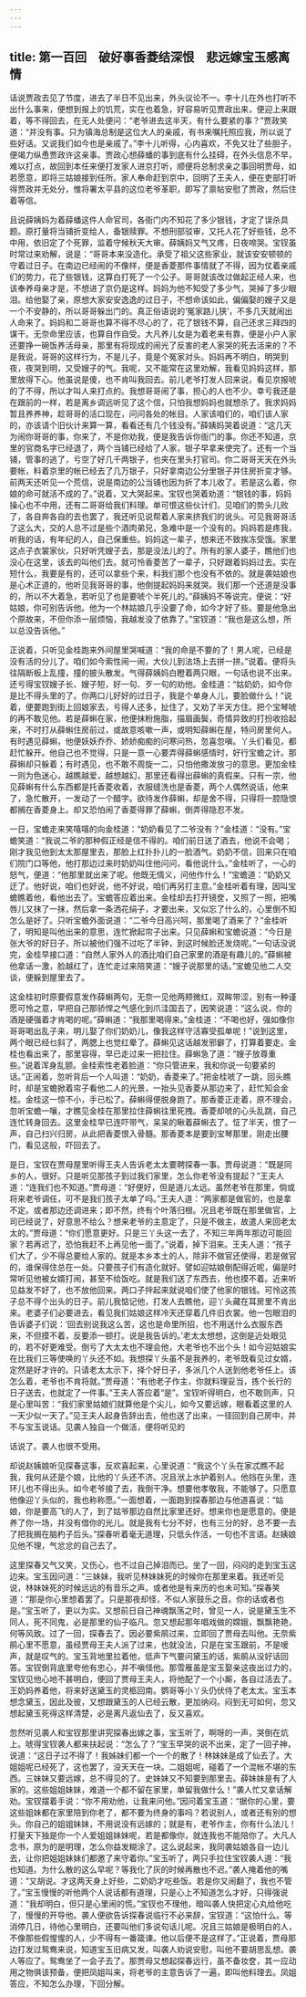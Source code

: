 ```yaml
---
---
---
```

title: 第一百回　破好事香菱结深恨　悲远嫁宝玉感离情
---

话说贾政去见了节度，进去了半日不见出来，外头议论不一。李十儿在外也打听不出什么事来，便想到报上的饥荒，实在也着急，好容易听见贾政出来，便迎上来跟着，等不得回去，在无人处便问：“老爷进去这半天，有什么要紧的事？”贾政笑道：“并没有事。只为镇海总制是这位大人的亲戚，有书来嘱托照应我，所以说了些好话。又说我们如今也是亲戚了。”李十儿听得，心内喜欢，不免又壮了些胆子，便竭力纵恿贾政许这亲事。贾政心想薛蟠的事到底有什么挂碍，在外头信息不早，难以打点，故回到本任来便打发家人进京打听，顺便将总制求亲之事回明贾母，如若愿意，即将三姑娘接到任所。家人奉命赶到京中，回明了王夫人，便在吏部打听得贾政并无处分，惟将署太平县的这位老爷革职，即写了禀帖安慰了贾政，然后住着等信。

且说薛姨妈为着薛蟠这件人命官司，各衙门内不知花了多少银钱，才定了误杀具题。原打量将当铺折变给人，备银赎罪。不想刑部驳审，又托人花了好些钱，总不中用，依旧定了个死罪，监着守候秋天大审。薛姨妈又气又疼，日夜啼哭。宝钗虽时常过来劝解，说是：“哥哥本来没造化。承受了祖父这些家业，就该安安顿顿的守着过日子。在南边已经闹的不像样，便是香菱那件事情就了不得，因为仗着亲戚们的势力，花了些银钱，这算白打死了一个公子。哥哥就该改过做起正经人来，也该奉养母亲才是，不想进了京仍是这样。妈妈为他不知受了多少气，哭掉了多少眼泪。给他娶了亲，原想大家安安逸逸的过日子，不想命该如此，偏偏娶的嫂子又是一个不安静的，所以哥哥躲出门的。真正俗语说的‘冤家路儿狭’，不多几天就闹出人命来了。妈妈和二哥哥也算不得不尽心的了，花了银钱不算，自己还求三拜四的谋干。无奈命里应该，也算自作自受。大凡养儿女是为着老来有靠，便是小户人家还要挣一碗饭养活母亲，那里有将现成的闹光了反害的老人家哭的死去活来的？不是我说，哥哥的这样行为，不是儿子，竟是个冤家对头。妈妈再不明白，明哭到夜，夜哭到明，又受嫂子的气。我呢，又不能常在这里劝解，我看见妈妈这样，那里放得下心。他虽说是傻，也不肯叫我回去。前儿老爷打发人回来说，看见京报唬的了不得，所以才叫人来打点的。我想哥哥闹了事，担心的人也不少。幸亏我还是在跟前的一样，若是离乡调远听见了这个信，只怕我想妈妈也就想杀了。我求妈妈暂且养养神，趁哥哥的活口现在，问问各处的帐目。人家该咱们的，咱们该人家的，亦该请个旧伙计来算一算，看看还有几个钱没有。”薛姨妈哭着说道：“这几天为闹你哥哥的事，你来了，不是你劝我，便是我告诉你衙门的事。你还不知道，京里的官商名字已经退了，两个当铺已经给了人家，银子早拿来使完了。还有一个当铺，管事的逃了，亏空了好几千两银子，也夹在里头打官司。你二哥哥天天在外头要帐，料着京里的帐已经去了几万银子，只好拿南边公分里银子并住房折变才够。前两天还听见一个荒信，说是南边的公当铺也因为折了本儿收了。若是这么着，你娘的命可就活不成的了。”说着，又大哭起来。宝钗也哭着劝道：“银钱的事，妈妈操心也不中用，还有二哥哥给我们料理。单可恨这些伙计们，见咱们的势头儿败了，各自奔各自的去也罢了，我还听见说帮着人家来挤我们的讹头。可见我哥哥活了这么大，交的人总不过是些个酒肉弟兄，急难中是一个没有的。妈妈若是疼我，听我的话，有年纪的人，自己保重些。妈妈这一辈子，想来还不致挨冻受饿。家里这点子衣裳家伙，只好听凭嫂子去，那是没法儿的了。所有的家人婆子，瞧他们也没心在这里，该去的叫他们去。就可怜香菱苦了一辈子，只好跟着妈妈过去。实在短什么，我要是有的，还可以拿些个来，料我们那个也没有不依的。就是袭姑娘也是心术正道的，他听见我哥哥的事，他倒提起妈妈来就哭。我们那一个还道是没事的，所以不大着急，若听见了也是要唬个半死儿的。”薛姨妈不等说完，便说：“好姑娘，你可别告诉他。他为一个林姑娘几乎没要了命，如今才好了些。要是他急出个原故来，不但你添一层烦恼，我越发没了依靠了。”宝钗道：“我也是这么想，所以总没告诉他。”

正说着，只听见金桂跑来外间屋里哭喊道：“我的命是不要的了！男人呢，已经是没有活的分儿了。咱们如今索性闹一闹，大伙儿到法场上去拼一拼。”说着。便将头往隔断板上乱撞，撞的披头散发。气得薛姨妈白瞪着两只眼，一句话也说不出来。还亏得宝钗嫂子长、嫂子短，好一句、歹一句的劝他。金桂道：“姑奶奶，如今你是比不得头里的了。你两口儿好好的过日子，我是个单身人儿，要脸做什么！”说着，便要跑到街上回娘家去，亏得人还多，扯住了，又劝了半天方住。把个宝琴唬的再不敢见他。若是薛蝌在家，他便抹粉施脂，描眉画鬓，奇情异致的打扮收拾起来，不时打从薛蝌住房前过，或故意咳嗽一声，或明知薛蝌在屋，特问房里何人。有时遇见薛蝌，他便妖妖乔乔、娇娇痴痴的问寒问热，忽喜忽嗔。丫头们看见，都赶忙躲开。他自己也不觉得，只是一意一心要弄得薛蝌感情时，好行宝蟾之计。那薛蝌却只躲着；有时遇见，也不敢不周旋一二，只怕他撒泼放刁的意思。更加金桂一则为色迷心，越瞧越爱，越想越幻，那里还看得出薛蝌的真假来。只有一宗，他见薛蝌有什么东西都是托香菱收着，衣服缝洗也是香菱，两个人偶然说话，他来了，急忙散开，一发动了一个醋字。欲待发作薛蝌，却是舍不得，只得将一腔隐恨都搁在香菱身上。却又恐怕闹了香菱得罪了薛蝌，倒弄得隐忍不发。

一日，宝蟾走来笑嘻嘻的向金桂道：“奶奶看见了二爷没有？”金桂道：“没有。”宝蟾笑道：“我说二爷的那种假正经是信不得的。咱们前日送了酒去，他说不会喝；刚才我见他到太太那屋里去，那脸上红扑扑儿的一脸酒气。奶奶不信，回来只在咱们院门口等他，他打那边过来时奶奶叫住他问问，看他说什么。”金桂听了，一心的怒气，便道：“他那里就出来了呢。他既无情义，问他作什么！”宝蟾道：“奶奶又迂了。他好说，咱们也好说，他不好说，咱们再另打主意。”金桂听着有理，因叫宝蟾瞧着他，看他出去了。宝蟾答应着出来。金桂却去打开镜奁，又照了一照，把嘴唇儿又抹了一抹，然后拿一条洒花绢子，才要出来，又似忘了什么的，心里倒不知怎么是好了。只听宝蟾外面说道：“二爷今日高兴呵，那里喝了酒来了？”金桂听了，明知是叫他出来的意思，连忙掀起帘子出来。只见薛蝌和宝蟾说道：“今日是张大爷的好日子，所以被他们强不过吃了半钟，到这时候脸还发烧呢。”一句话没说完，金桂早接口道：“自然人家外人的酒比咱们自己家里的酒是有趣儿的。”薛蝌被他拿话一激，脸越红了，连忙走过来陪笑道：“嫂子说那里的话。”宝蟾见他二人交谈，便躲到屋里去了。

这金桂初时原要假意发作薛蝌两句，无奈一见他两颊微红，双眸带涩，别有一种谨愿可怜之意，早把自己那骄悍之气感化到爪洼国去了，因笑说道：“这么说，你的酒是硬强着才肯喝的呢。”薛蝌道：“我那里喝得来。”金桂道：“不喝也好，强如像你哥哥喝出乱子来，明儿娶了你们奶奶儿，像我这样守活寡受孤单呢！”说到这里，两个眼已经乜斜了，两腮上也觉红晕了。薛蝌见这话越发邪僻了，打算着要走。金桂也看出来了，那里容得，早已走过来一把拉住。薛蝌急了道：“嫂子放尊重些。”说着浑身乱颤。金桂索性老着脸道：“你只管进来，我和你说一句要紧的话。”正闹着，忽听背后一个人叫道：“奶奶，香菱来了。”把金桂唬了一跳，回头瞧时，却是宝蟾掀着帘子看他二人的光景，一抬头见香菱从那边来了，赶忙知会金桂。金桂这一惊不小，手已松了。薛蝌得便脱身跑了。那香菱正走着，原不理会，忽听宝蟾一嚷，才瞧见金桂在那里拉住薛蝌往里死拽。香菱却唬的心头乱跳，自己连忙转身回去。这里金桂早已连吓带气，呆呆的瞅着薛蝌去了。怔了半天，恨了一声，自己扫兴归房，从此把香菱恨入骨髓。那香菱本是要到宝琴那里，刚走出腰门，看见这般，吓回去了。

是日，宝钗在贾母屋里听得王夫人告诉老太太要聘探春一事。贾母说道：“既是同乡的人，很好。只是听见那孩子到过我们家里，怎么你老爷没有提起？”王夫人道：“连我们也不知道。”贾母道：“好便好，但是道儿太远。虽然老爷在那里，倘或将来老爷调任，可不是我们孩子太单了吗。”王夫人道：“两家都是做官的，也是拿不定。或者那边还调进来；即不然，终有个叶落归根。况且老爷既在那里做官，上司已经说了，好意思不给么？想来老爷的主意定了，只是不做主，故遣人来回老太太的。”贾母道：“你们愿意更好。只是三丫头这一去了，不知三年两年那边可能回家？若再迟了，恐怕我赶不上再见他一面了。”说着，掉下泪来。王夫人道：“孩子们大了，少不得总要给人家的。就是本乡本土的人，除非不做官还使得，若是做官的，谁保得住总在一处。只要孩子们有造化就好。譬如迎姑娘倒配得近呢，偏是时常听见他被女婿打闹，甚至不给饭吃。就是我们送了东西去，他也摸不着。近来听见益发不好了，也不放他回来。两口子拌起来就说咱们使了他家的银钱。可怜这孩子总不得个出头的日子。前儿我惦记他，打发人去瞧他，迎丫头藏在耳房里不肯出来。老婆子们必要进去，看见我们姑娘这样冷天还穿着几件旧衣裳。他一包眼泪的告诉婆子们说：‘回去别说我这么苦，这也是命里所招，也不用送什么衣服东西来，不但摸不着，反要添一顿打。说是我告诉的。’老太太想想，这倒是近处眼见的，若不好更难受。倒亏了大太太也不理会他，大老爷也不出个头！如今迎姑娘实在比我们三等使唤的丫头还不如。我想探丫头虽不是我养的，老爷既看见过女婿，定然是好才许的。只请老太太示下，择个好日子，多派几个人送到他老爷任上。该怎么着，老爷也不肯将就。”贾母道：“有他老子作主，你就料理妥当，拣个长行的日子送去，也就定了一件事。”王夫人答应着“是”。宝钗听得明白，也不敢则声，只是心里叫苦：“我们家里姑娘们就算他是个尖儿，如今又要远嫁，眼看着这里的人一天少似一天了。”见王夫人起身告辞出去，他也送了出来，一径回到自己房中，并不与宝玉说话。见袭人独自一个做活，便将听见的

话说了。袭人也很不受用。

却说赵姨娘听见探春这事，反欢喜起来，心里说道：“我这个丫头在家忒瞧不起我，我何从还是个娘，比他的丫头还不济。况且洑上水护着别人。他挡在头里，连环儿也不得出头。如今老爷接了去，我倒干净。想要他孝敬我，不能够了。只愿意他像迎丫头似的，我也称称愿。”一面想着，一面跑到探春那边与他道喜说：“姑娘，你是要高飞的人了，到了姑爷那边自然比家里还好。想来你也是愿意的。便是养了你一场，并没有借你的光儿。就是我有七分不好，也有三分的好，总不要一去了把我搁在脑杓子后头。”探春听着毫无道理，只低头作活，一句也不言语。赵姨娘见他不理，气忿忿的自己去了。

这里探春又气又笑，又伤心，也不过自己掉泪而已。坐了一回，闷闷的走到宝玉这边来。宝玉因问道：“三妹妹，我听见林妹妹死的时候你在那里来着。我还听见说，林妹妹死的时候远远的有音乐之声。或者他是有来历的也未可知。”探春笑道：“那是你心里想着罢了。只是那夜却怪，不似人家鼓乐之音。你的话或者也是。”宝玉听了，更以为实。又想前日自己神魂飘荡之时，曾见一人，说是黛玉生不同人，死不同鬼，必是那里的仙子临凡。忽又想起那年唱戏做的嫦娥，飘飘艳艳，何等风致。过了一回，探春去了。因必要紫鹃过来，立即回了贾母去叫他。无奈紫鹃心里不愿意，虽经贾母王夫人派了过来，也就没法，只是在宝玉跟前，不是嗳声，就是叹气的。宝玉背地里拉着他，低声下气要问黛玉的话，紫鹃从没好话回答。宝钗倒背底里夸他有忠心，并不嗔怪他。那雪雁虽是宝玉娶亲这夜出过力的，宝钗见他心地不甚明白，便回了贾母王夫人，将他配了一个小厮，各自过活去了。王奶妈养着他，将来好送黛玉的灵柩回南。鹦哥等小丫头仍伏侍了老太太。宝玉本想念黛玉，因此及彼，又想跟黛玉的人已经云散，更加纳闷。闷到无可如何，忽又想起黛玉死得这样清楚，必是离凡返仙去了，反又喜欢。

忽然听见袭人和宝钗那里讲究探春出嫁之事，宝玉听了，啊呀的一声，哭倒在炕上。唬得宝钗袭人都来扶起说：“怎么了？”宝玉早哭的说不出来，定了一回子神，说道：“这日子过不得了！我姊妹们都一个一个的散了！林妹妹是成了仙去了。大姐姐呢已经死了，这也罢了，没天天在一块。二姐姐呢，碰着了一个混帐不堪的东西。三妹妹又要远嫁，总不得见的了。史妹妹又不知要到那里去。薛妹妹是有了人家的。这些姐姐妹妹，难道一个都不留在家里，单留我做什么！”袭人忙又拿话解劝。宝钗摆着手说：“你不用劝他，让我来问他。”因问着宝玉道：“据你的心里，要这些姐妹都在家里陪到你老了，都不要为终身的事吗？若说别人，或者还有别的想头。你自己的姐姐妹妹，不用说没有远嫁的；就是有，老爷作主，你有什么法儿！打量天下独是你一个人爱姐姐妹妹呢，若是都像你，就连我也不能陪你了。大凡人念书，原为的是明理，怎么你益发糊涂了。这么说起来，我同袭姑娘各自一边儿去，让你把姐姐妹妹们都邀了来守着你。”宝玉听了，两只手拉住宝钗袭人道：“我也知道。为什么散的这么早呢？等我化了灰的时候再散也不迟。”袭人掩着他的嘴道：“又胡说。才这两天身上好些，二奶奶才吃些饭。若是你又闹翻了，我也不管了。”宝玉慢慢的听他两个人说话都有道理，只是心上不知道怎么才好，只得强说道：“我却明白，但只是心里闹的慌。”宝钗也不理他，暗叫袭人快把定心丸给他吃了，慢慢的开导他。袭人便欲告诉探春说临行不必来辞，宝钗道：“这怕什么。等消停几日，待他心里明白，还要叫他们多说句话儿呢。况且三姑娘是极明白的人，不像那些假惺惺的人，少不得有一番箴谏。他以后便不是这样了。”正说着，贾母那边打发过鸳鸯来说，知道宝玉旧病又发，叫袭人劝说安慰，叫他不要胡思乱想。袭人等应了。鸳鸯坐了一会子去了。那贾母又想起探春远行，虽不备妆奁，其一应动用之物俱该预备，便把凤姐叫来，将老爷的主意告诉了一遍，即叫他料理去。凤姐答应，不知怎么办理，下回分解。